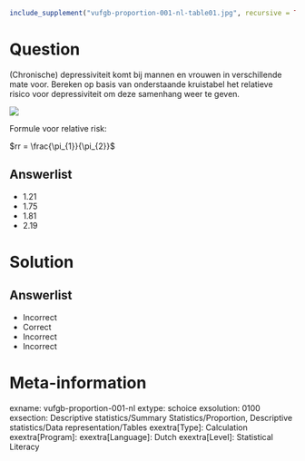 ```r
include_supplement("vufgb-proportion-001-nl-table01.jpg", recursive = TRUE)
```

Question
========
  
(Chronische) depressiviteit komt bij mannen en vrouwen in verschillende mate voor. Bereken op basis van onderstaande kruistabel het relatieve risico voor depressiviteit om deze samenhang weer te geven.

![](vufgb-proportion-001-nl-table01.jpg)
  
Formule voor relative risk:

$rr = \frac{\pi_{1}}{\pi_{2}}$

Answerlist
----------
* 1.21
* 1.75
* 1.81
* 2.19


Solution
========

Answerlist
----------
* Incorrect
* Correct
* Incorrect
* Incorrect

Meta-information
================
exname: vufgb-proportion-001-nl
extype: schoice
exsolution: 0100
exsection: Descriptive statistics/Summary Statistics/Proportion, Descriptive statistics/Data representation/Tables
exextra[Type]: Calculation
exextra[Program]: 
exextra[Language]: Dutch
exextra[Level]: Statistical Literacy
